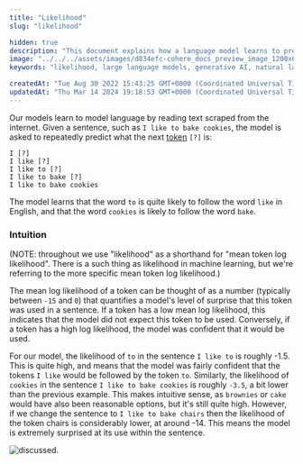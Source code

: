 ```yaml
---
title: "Likelihood"
slug: "likelihood"

hidden: true
description: "This document explains how a language model learns to predict the next token in a sentence by analyzing the likelihood of different tokens based on the context of the sentence. The model's mean log likelihood quantifies its level of surprise at the use of a particular token in a sentence."
image: "../../../assets/images/d834efc-cohere_docs_preview_image_1200x630_copy.jpg"  
keywords: "likelihood, large language models, generative AI, natural language processing"

createdAt: "Tue Aug 30 2022 15:43:25 GMT+0000 (Coordinated Universal Time)"
updatedAt: "Thu Mar 14 2024 19:18:53 GMT+0000 (Coordinated Universal Time)"
---
```

Our models learn to model language by reading text scraped from the internet. Given a sentence, such as `I like to bake cookies`, the model is asked to repeatedly predict what the next [token](tokens) `[?]` is:

```
I [?]
I like [?]
I like to [?]
I like to bake [?]
I like to bake cookies
```

The model learns that the word `to` is quite likely to follow the word `like` in English, and that the word `cookies` is likely to follow the word `bake`.

### Intuition

(NOTE: throughout we use "likelihood" as a shorthand for "mean token log likelihood". There is a such thing as likelihood in machine learning, but we're referring to the more specific mean token log likelihood.)

The mean log likelihood of a token can be thought of as a number (typically between `-15` and `0`) that quantifies a model's level of surprise that this token was used in a sentence. If a token has a low mean log likelihood, this indicates that the model did not expect this token to be used. Conversely, if a token has a high log likelihood, the model was confident that it would be used. 

For our model, the likelihood of `to` in the sentence `I like to` is roughly -1.5. This is quite high, and means that the model was fairly confident that the tokens `I like` would be followed by the token `to`. Similarly, the likelihood of `cookies` in the sentence `I like to bake cookies` is roughly `-3.5`, a bit lower than the previous example. This makes intuitive sense, as `brownies` or `cake` would have also been reasonable options, but it's still quite high. However, if we change the sentence to `I like to bake chairs` then the likelihood of the token chairs is considerably lower, at around -14. This means the model is extremely surprised at its use within the sentence.

<img src='../../../assets/images/250e7f5-Likelihood_Visual_1.png' alt='discussed.' />
